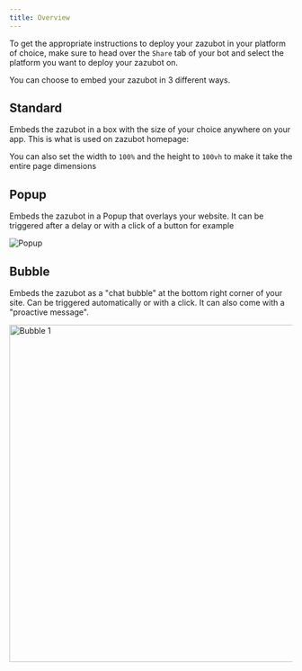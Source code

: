 ```yaml
---
title: Overview
---
```


To get the appropriate instructions to deploy your zazubot in your platform of choice, make sure to head over the `Share` tab of your bot and select the platform you want to deploy your zazubot on.

You can choose to embed your zazubot in 3 different ways.

## Standard

Embeds the zazubot in a box with the size of your choice anywhere on your app. This is what is used on zazubot homepage:

You can also set the width to `100%` and the height to `100vh` to make it take the entire page dimensions

## Popup

Embeds the zazubot in a Popup that overlays your website. It can be triggered after a delay or with a click of a button for example

<Frame>
  <img src="/images/embeddings/popup.png" alt="Popup" />
</Frame>

## Bubble

Embeds the zazubot as a "chat bubble" at the bottom right corner of your site. Can be triggered automatically or with a click. It can also come with a "proactive message".

<Frame>
  <img src="/images/embeddings/bubble1.png" alt="Bubble 1" width="600px" />
</Frame>

